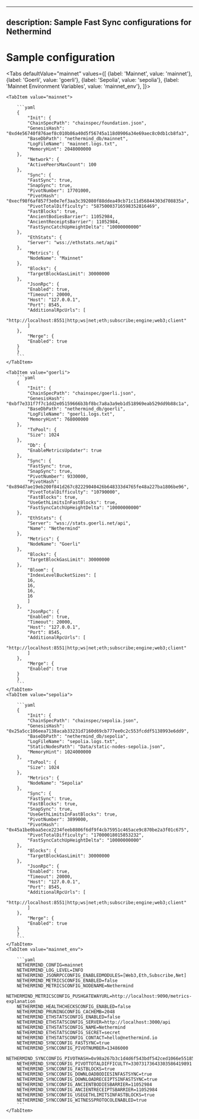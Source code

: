 
---

## description: Sample Fast Sync configurations for Nethermind

# Sample configuration

<Tabs defaultValue="mainnet" values={[
    {label: 'Mainnet', value: 'mainnet'},
    {label: 'Goerli', value: 'goerli'},
    {label: 'Sepolia', value: 'sepolia'},
    {label: 'Mainnet Environment Variables', value: 'mainnet_env'},
]}>

    <TabItem value="mainnet">

        ```yaml
        {
            "Init": {
            "ChainSpecPath": "chainspec/foundation.json",
            "GenesisHash": "0xd4e56740f876aef8c010b86a40d5f56745a118d0906a34e69aec8c0db1cb8fa3",
            "BaseDbPath": "nethermind_db/mainnet",
            "LogFileName": "mainnet.logs.txt",
            "MemoryHint": 2048000000
        },
            "Network": {
            "ActivePeersMaxCount": 100
        },
            "Sync": {
            "FastSync": true,
            "SnapSync": true,
            "PivotNumber": 17701000,
            "PivotHash": "0xecf98f6af857f3e0e7ef3aa3c392080f88ddea49cb71c11d56844303d708835a",
            "PivotTotalDifficulty": "58750003716598352816469",
            "FastBlocks": true,
            "AncientBodiesBarrier": 11052984,
            "AncientReceiptsBarrier": 11052984,
            "FastSyncCatchUpHeightDelta": "10000000000"
        },
            "EthStats": {
            "Server": "wss://ethstats.net/api"
        },
            "Metrics": {
            "NodeName": "Mainnet"
        },
            "Blocks": {
            "TargetBlockGasLimit": 30000000
        },
            "JsonRpc": {
            "Enabled": true,
            "Timeout": 20000,
            "Host": "127.0.0.1",
            "Port": 8545,
            "AdditionalRpcUrls": [
            "http://localhost:8551|http;ws|net;eth;subscribe;engine;web3;client"
            ]
        },
            "Merge": {
            "Enabled": true
        }
        }
        ```
    </TabItem>

    <TabItem value="goerli">
        ```yaml
        {
            "Init": {
            "ChainSpecPath": "chainspec/goerli.json",
            "GenesisHash": "0xbf7e331f7f7c1dd2e05159666b3bf8bc7a8a3a9eb1d518969eab529dd9b88c1a",
            "BaseDbPath": "nethermind_db/goerli",
            "LogFileName": "goerli.logs.txt",
            "MemoryHint": 768000000
        },
            "TxPool": {
            "Size": 1024
        },
            "Db": {
            "EnableMetricsUpdater": true
        },
            "Sync": {
            "FastSync": true,
            "SnapSync": true,
            "PivotNumber": 9330000,
            "PivotHash": "0x894d7ae19eb200f841d267c82229040426b648333d4765fe48a227ba1806be96",
            "PivotTotalDifficulty": "10790000",
            "FastBlocks": true,
            "UseGethLimitsInFastBlocks": true,
            "FastSyncCatchUpHeightDelta": "10000000000"
        },
            "EthStats": {
            "Server": "wss://stats.goerli.net/api",
            "Name": "Nethermind"
        },
            "Metrics": {
            "NodeName": "Goerli"
        },
            "Blocks": {
            "TargetBlockGasLimit": 30000000
        },
            "Bloom": {
            "IndexLevelBucketSizes": [
            16,
            16,
            16,
            16
            ]
        },
            "JsonRpc": {
            "Enabled": true,
            "Timeout": 20000,
            "Host": "127.0.0.1",
            "Port": 8545,
            "AdditionalRpcUrls": [
            "http://localhost:8551|http;ws|net;eth;subscribe;engine;web3;client"
            ]
        },
            "Merge": {
            "Enabled": true
        }
        }
        ```
    </TabItem>
    <TabItem value="sepolia">

        ```yaml
        {
            "Init": {
            "ChainSpecPath": "chainspec/sepolia.json",
            "GenesisHash": "0x25a5cc106eea7138acab33231d7160d69cb777ee0c2c553fcddf5138993e6dd9",
            "BaseDbPath": "nethermind_db/sepolia",
            "LogFileName": "sepolia.logs.txt",
            "StaticNodesPath": "Data/static-nodes-sepolia.json",
            "MemoryHint": 1024000000
        },
            "TxPool": {
            "Size": 1024
        },
            "Metrics": {
            "NodeName": "Sepolia"
        },
            "Sync": {
            "FastSync": true,
            "FastBlocks": true,
            "SnapSync": true,
            "UseGethLimitsInFastBlocks": true,
            "PivotNumber": 3899000,
            "PivotHash": "0x45a1be0baa5ece2234feeb8806f6df9f4cb75951c465ace9c870be2a3f01c675",
            "PivotTotalDifficulty": "17000018015853232",
            "FastSyncCatchUpHeightDelta": "10000000000"
        },
            "Blocks": {
            "TargetBlockGasLimit": 30000000
        },
            "JsonRpc": {
            "Enabled": true,
            "Timeout": 20000,
            "Host": "127.0.0.1",
            "Port": 8545,
            "AdditionalRpcUrls": [
            "http://localhost:8551|http;ws|net;eth;subscribe;engine;web3;client"
            ]
        },
            "Merge": {
            "Enabled": true
        }
        }
        ```
    </TabItem>
    <TabItem value="mainnet_env">

        ```yaml
        NETHERMIND_CONFIG=mainnet
        NETHERMIND_LOG_LEVEL=INFO
        NETHERMIND_JSONRPCCONFIG_ENABLEDMODULES=[Web3,Eth,Subscribe,Net]
        NETHERMIND_METRICSCONFIG_ENABLED=false
        NETHERMIND_METRICSCONFIG_NODENAME=Nethermind
        NETHERMIND_METRICSCONFIG_PUSHGATEWAYURL=http://localhost:9090/metrics-explanation
        NETHERMIND_HEALTHCHECKSCONFIG_ENABLED=false
        NETHERMIND_PRUNINGCONFIG_CACHEMB=2048
        NETHERMIND_ETHSTATSCONFIG_ENABLED=false
        NETHERMIND_ETHSTATSCONFIG_SERVER=http://localhost:3000/api
        NETHERMIND_ETHSTATSCONFIG_NAME=Nethermind
        NETHERMIND_ETHSTATSCONFIG_SECRET=secret
        NETHERMIND_ETHSTATSCONFIG_CONTACT=hello@nethermind.io
        NETHERMIND_SYNCCONFIG_FASTSYNC=true
        NETHERMIND_SYNCCONFIG_PIVOTNUMBER=13486000
        NETHERMIND_SYNCCONFIG_PIVOTHASH=0x98a267b3c1d4d6f543bdf542ced1066e55185a87c67b059ec7f406b64b30cac9
        NETHERMIND_SYNCCONFIG_PIVOTTOTALDIFFICULTY=33073173643303586419891
        NETHERMIND_SYNCCONFIG_FASTBLOCKS=true
        NETHERMIND_SYNCCONFIG_DOWNLOADBODIESINFASTSYNC=true
        NETHERMIND_SYNCCONFIG_DOWNLOADRECEIPTSINFASTSYNC=true
        NETHERMIND_SYNCCONFIG_ANCIENTBODIESBARRIER=11052984
        NETHERMIND_SYNCCONFIG_ANCIENTRECEIPTSBARRIER=11052984
        NETHERMIND_SYNCCONFIG_USEGETHLIMITSINFASTBLOCKS=true
        NETHERMIND_SYNCCONFIG_WITNESSPROTOCOLENABLED=true
        ```
    </TabItem>

</Tabs>
